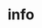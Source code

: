 # info


<ul className="grid grid-cols-1 md:grid-cols-2 lg:grid-cols-3 xl:grid-cols-4 gap-4 -ml-6"> 
<ReferenceCard title="about " description=" About OpenBB Terminal
" url="/bot/reference/telegram/info/about " />
<ReferenceCard title="start " description=" About OpenBB Terminal
" url="/bot/reference/telegram/info/start " />
</ul>